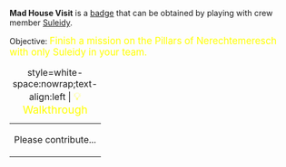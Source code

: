 '''Mad House Visit''' is a [[Badges|badge]] that can be obtained by playing with crew member [[Suleidy]].

Objective: <big style="color:yellow">Finish a mission on the Pillars of Nerechtemeresch with only Suleidy in your team.</big>

{| class="mw-collapsible mw-collapsed"
|+ style=white-space:nowrap;text-align:left | <big style="color:yellow">💡 Walkthrough</big>
|-
| Please contribute...
|}